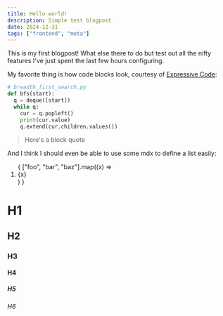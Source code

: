 ```yaml
---
title: Hello world!
description: Simple test blogpost
date: 2024-12-31
tags: ["frontend", "meta"]
---
```


This is my first blogpost! What else there to do but test out all the nifty features
I've just spent the last few hours configuring.

My favorite thing is how code blocks look, courtesy of [Expressive Code](https://expressive-code.com/):

```python
# breadth_first_search.py
def bfs(start):
  q = deque([start])
  while q:
    cur = q.popleft()
    print(cur.value)
    q.extend(cur.children.values())
```

> Here's a block quote

And I think I should even be able to use some mdx to define a list easily:
<ol class="list-decimal">
{
    ["foo", "bar", "baz"].map((x) => <li>{x}</li>)
}
</ol>

# H1
## H2
### H3
#### H4
##### H5
###### H6
